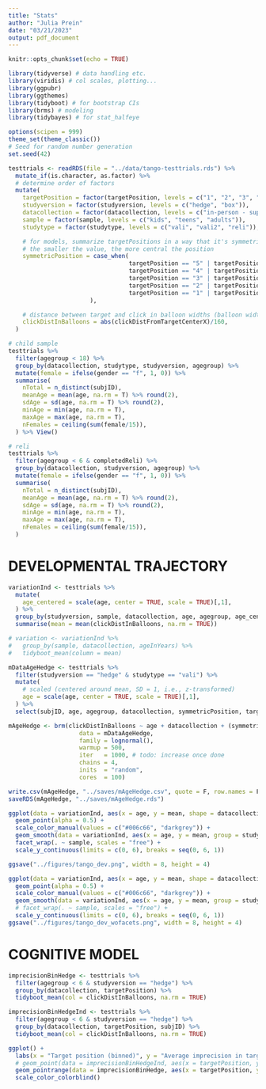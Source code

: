 ```yaml
---
title: "Stats"
author: "Julia Prein"
date: "03/21/2023"
output: pdf_document
---
```


```r
knitr::opts_chunk$set(echo = TRUE)
```

```r
library(tidyverse) # data handling etc.
library(viridis) # col scales, plotting...
library(ggpubr)
library(ggthemes)
library(tidyboot) # for bootstrap CIs
library(brms) # modeling
library(tidybayes) # for stat_halfeye

options(scipen = 999)
theme_set(theme_classic())
# Seed for random number generation
set.seed(42)
```


```r
testtrials <- readRDS(file = "../data/tango-testtrials.rds") %>%
  mutate_if(is.character, as.factor) %>% 
  # determine order of factors
  mutate(
    targetPosition = factor(targetPosition, levels = c("1", "2", "3", "4", "5", "6", "7", "8", "9", "10", "box1", "box2", "box3", "box4", "box5")),
    studyversion = factor(studyversion, levels = c("hedge", "box")),
    datacollection = factor(datacollection, levels = c("in-person - supervised", "remote - unsupervised")),
    sample = factor(sample, levels = c("kids", "teens", "adults")),
    studytype = factor(studytype, levels = c("vali", "vali2", "reli")),

    # for models, summarize targetPositions in a way that it's symmetrical for left/ right side
    # the smaller the value, the more central the position
    symmetricPosition = case_when(
                                  targetPosition == "5" | targetPosition == "6" | targetPosition == "box3" ~ 1,
                                  targetPosition == "4" | targetPosition == "7" | targetPosition == "box2" | targetPosition == "box4" ~ 2,
                                  targetPosition == "3" | targetPosition == "8" | targetPosition == "box1" | targetPosition == "box5" ~ 3,
                                  targetPosition == "2" | targetPosition == "9" ~ 4,
                                  targetPosition == "1" | targetPosition == "10" ~ 5,
                       ),

    # distance between target and click in balloon widths (balloon width is 160 SVG units)
    clickDistInBalloons = abs(clickDistFromTargetCenterX)/160,
  )
```

```r
# child sample 
testtrials %>% 
  filter(agegroup < 18) %>% 
  group_by(datacollection, studytype, studyversion, agegroup) %>%
  mutate(female = ifelse(gender == "f", 1, 0)) %>% 
  summarise(
    nTotal = n_distinct(subjID), 
    meanAge = mean(age, na.rm = T) %>% round(2),
    sdAge = sd(age, na.rm = T) %>% round(2),
    minAge = min(age, na.rm = T),
    maxAge = max(age, na.rm = T),
    nFemales = ceiling(sum(female/15)),
  ) %>% View()

# reli
testtrials %>% 
  filter(agegroup < 6 & completedReli) %>% 
  group_by(datacollection, studyversion, agegroup) %>%
  mutate(female = ifelse(gender == "f", 1, 0)) %>% 
  summarise(
    nTotal = n_distinct(subjID), 
    meanAge = mean(age, na.rm = T) %>% round(2),
    sdAge = sd(age, na.rm = T) %>% round(2),
    minAge = min(age, na.rm = T),
    maxAge = max(age, na.rm = T),
    nFemales = ceiling(sum(female/15)),
  )
```

# DEVELOPMENTAL TRAJECTORY

```r
variationInd <- testtrials %>% 
  mutate(
    age_centered = scale(age, center = TRUE, scale = TRUE)[,1],
  ) %>% 
  group_by(studyversion, sample, datacollection, age, agegroup, age_centered, subjID) %>%
  summarise(mean = mean(clickDistInBalloons, na.rm = TRUE))

# variation <- variationInd %>%
#   group_by(sample, datacollection, ageInYears) %>%
#   tidyboot_mean(column = mean)
```

```r
mDataAgeHedge <- testtrials %>% 
  filter(studyversion == "hedge" & studytype == "vali") %>% 
  mutate(
    # scaled (centered around mean, SD = 1, i.e., z-transformed)
    age = scale(age, center = TRUE, scale = TRUE)[,1], 
  ) %>% 
  select(subjID, age, agegroup, datacollection, symmetricPosition, targetPosition, clickDistInBalloons)

mAgeHedge <- brm(clickDistInBalloons ~ age + datacollection + (symmetricPosition | subjID) + (1 | targetPosition),
                    data = mDataAgeHedge,
                    family = lognormal(),
                    warmup = 500, 
                    iter   = 1000, # todo: increase once done
                    chains = 4, 
                    inits  = "random",
                    cores  = 100)

write.csv(mAgeHedge, "../saves/mAgeHedge.csv", quote = F, row.names = F)
saveRDS(mAgeHedge, "../saves/mAgeHedge.rds")
```

```r
ggplot(data = variationInd, aes(x = age, y = mean, shape = datacollection, color = studyversion)) +
  geom_point(alpha = 0.5) +
  scale_color_manual(values = c("#006c66", "darkgrey")) +
  geom_smooth(data = variationInd, aes(x = age, y = mean, group = studyversion, color = studyversion), method = "lm", size = 1, se=F) +
  facet_wrap(. ~ sample, scales = "free") +
  scale_y_continuous(limits = c(0, 6), breaks = seq(0, 6, 1))

ggsave("../figures/tango_dev.png", width = 8, height = 4)

ggplot(data = variationInd, aes(x = age, y = mean, shape = datacollection, color = studyversion)) +
  geom_point(alpha = 0.5) +
  scale_color_manual(values = c("#006c66", "darkgrey")) +
  geom_smooth(data = variationInd, aes(x = age, y = mean, group = studyversion, color = studyversion), size = 1, se=F) +
  # facet_wrap(. ~ sample, scales = "free") +
  scale_y_continuous(limits = c(0, 6), breaks = seq(0, 6, 1))
ggsave("../figures/tango_dev_wofacets.png", width = 8, height = 4)
```

# COGNITIVE MODEL

```r
imprecisionBinHedge <- testtrials %>% 
  filter(agegroup < 6 & studyversion == "hedge") %>% 
  group_by(datacollection, targetPosition) %>% 
  tidyboot_mean(col = clickDistInBalloons, na.rm = TRUE) 

imprecisionBinHedgeInd <- testtrials %>% 
  filter(agegroup < 6 & studyversion == "hedge") %>% 
  group_by(datacollection, targetPosition, subjID) %>% 
  tidyboot_mean(col = clickDistInBalloons, na.rm = TRUE) 

ggplot() +
  labs(x = "Target position (binned)", y = "Average imprecision in target widths", col = "Data collection mode") +
  # geom_point(data = imprecisionBinHedgeInd, aes(x = targetPosition, y = mean, col = datacollection), alpha = .1, position = position_dodge(width = 0.2)) +
  geom_pointrange(data = imprecisionBinHedge, aes(x = targetPosition, y = mean, ymin = ci_lower, ymax = ci_upper, col = datacollection), pch = 1,  size = 0.7, position = position_dodge(width = .2)) +
  scale_color_colorblind()

```


